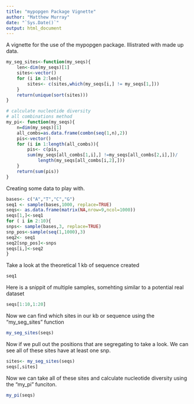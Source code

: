 ```yaml
---
title: "mypopgen Package Vignette"
author: "Matthew Murray"
date: "`Sys.Date()`"
output: html_document
---
```


A vignette for the use of the mypopgen package. Illistrated with made up data. 

```r
my_seg_sites<-function(my_seqs){
	len<-dim(my_seqs)[1]
	sites<-vector()
	for (i in 2:len){
		sites<- c(sites,which(my_seqs[i,] != my_seqs[1,]))
	}
	return(unique(sort(sites)))
}

# calculate nucleotide diversity 
# all combinations method 
my_pi<- function(my_seqs){
	n=dim(my_seqs)[1]
	all_combs=as.data.frame(combn(seq(1,n),2))
	pis<-vector()
	for (i in 1:length(all_combs)){
		pis<- c(pis, 
		sum(my_seqs[all_combs[1,i],] !=my_seqs[all_combs[2,i],])/
			length(my_seqs[all_combs[i,2],]))
	}
	return(sum(pis))
}
```

Creating some data to play with. 

```r
bases<- c("A","T","C","G")
seq1 <- sample(bases,1000, replace=TRUE)
seqs<- as.data.frame(matrix(NA,nrow=9,ncol=1000))
seqs[1,]<-seq1
for ( i in 2:10){
snps<- sample(bases,3, replace=TRUE)
snp_pos<-sample(seq(1,1000),3)
seq2<- seq1
seq2[snp_pos]<-snps
seqs[i,]<-seq2
}
```
 Take a look at the theoretical 1 kb of sequence created
```r
seq1
```

Here is a snippit of multiple samples, somehting similar to a potential real dataset
```r
seqs[1:10,1:20]
```

Now we can find which sites in our kb or sequence using the "my_seg_sites" function
```r
my_seg_sites(seqs)
```

Now if we pull out the positions that are segregating to take a look. We can see all of these sites have at least one snp. 
```r
sites<- my_seg_sites(seqs)
seqs[,sites]
```

Now we can take all of these sites and calculate nucleotide diversity using the "my_pi" funciton. 
```r
my_pi(seqs)
```








